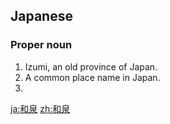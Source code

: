 ==Japanese==
{{ja-kanjitab|yomi=irr|sort=いずみ}}

===Proper noun===
{{ja-pos|proper|いずみ}}

# Izumi, an old province of Japan.
# A common place name in Japan.
# {{surname|lang=ja|sort=いずみ}}

[[ja:和泉]]
[[zh:和泉]]